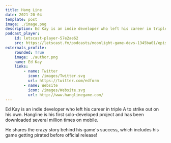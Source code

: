 ```yaml
---
title: Hang Line
date: 2021-20-04
template: post
image: ./image.png
description: Ed Kay is an indie developer who left his career in triple A to strike out on his own.
podcast_player:
    id: letscast-player-57e2ae62
    src: https://letscast.fm/podcasts/moonlight-game-devs-1345ba01/episodes/how-this-solo-game-dev-s-game-blew-up-thanks-to-piracy/player.js?size=l
externals_profile:
    rounded: True
    image: ./author.png
    name: Ed Kay 
    links:
        - name: Twitter
          icon: /images/Twitter.svg
          url: https://twitter.com/edform
        - name: Website
          icon: /images/Website.svg
          url: http://www.hanglinegame.com/
---
```


Ed Kay is an indie developer who left his career in triple A to strike out on his own. Hangline is his first solo-developed project and has been downloaded several million times on mobile.

He shares the crazy story behind his game's success, which includes his game getting pirated before official release!